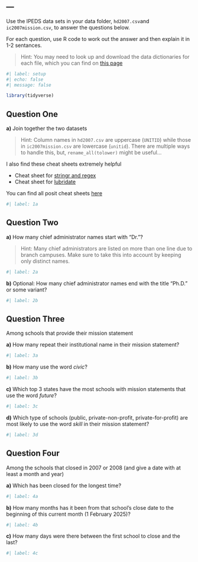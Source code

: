 ---
---

Use the IPEDS data sets in your data folder, `hd2007.csv`and `ic2007mission.csv`, to answer the questions below.

For each question, use R code to work out the answer and then explain it in 1-2 sentances.

> Hint: You may need to look up and download the data dictionaries for each file, which you can find on [this page](https://nces.ed.gov/ipeds/datacenter/DataFiles.aspx)

```r
#| label: setup
#| echo: false
#| message: false

library(tidyverse)
```

## Question One

**a)** Join together the two datasets

> Hint: Column names in `hd2007.csv` are uppercase (`UNITID`) while those in `ic2007mission.csv` are lowercase (`unitid`). There are multiple ways to handle this, but, `rename_all(tolower)` might be useful... 

I also find these cheat sheets extremely helpful

-   Cheat sheet for [stringr and regex](https://rstudio.github.io/cheatsheets/strings.pdf)
-   Cheat sheet for [lubridate](https://rstudio.github.io/cheatsheets/lubridate.pdf)

You can find all posit cheat sheets [here](https://rstudio.github.io/cheatsheets/)

```r
#| label: 1a


```

## Question Two

**a)** How many chief administrator names start with "Dr."?

> Hint: Many chief administrators are listed on more than one line due to branch campuses. Make sure to take this into account by keeping only distinct names.

```r
#| label: 2a


```

**b)** Optional: How many chief administrator names end with the title "Ph.D." or some variant?

```r
#| label: 2b


```

## Question Three

Among schools that provide their mission statement

**a)** How many repeat their institutional name in their mission statement?

```r
#| label: 3a


```

**b)** How many use the word _civic_?

```r
#| label: 3b


```

**c)** Which top 3 states have the most schools with mission statements that use the word *future*?

```r
#| label: 3c


```

**d)** Which type of schools (public, private-non-profit, private-for-profit) are most likely to use the word *skill* in their mission statement?

```r
#| label: 3d


```

## Question Four

Among the schools that closed in 2007 or 2008 (and give a date with at least a month and year) 

**a)** Which has been closed for the longest time? 

```r
#| label: 4a


```

**b)** How many months has it been from that school's close date to the beginning of this current month (1 February 2025)?

```r
#| label: 4b


```

**c)** How many days were there between the first school to close and the last?

```r
#| label: 4c


```


```{=html}
<!--
Once complete, turn in the .qmd file (must render successfully) to Canvas by Tuesday 12:00pm following the lesson.
Assignments will be graded before next lesson on Wednesday in line with the grading policy outlined in the syllabus.
-->
```
